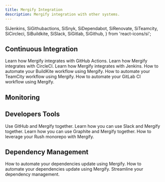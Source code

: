 ```yaml
---
title: Mergify Integration
description: Mergify integration with other systems.
---
```


  SiJenkins,
  SiGithubactions,
  SiSnyk,
  SiDependabot,
  SiRenovate,
  SiTeamcity,
  SiCircleci,
  SiBuildkite,
  SiSlack,
  SiGitlab,
SiGithub,
} from 'react-icons/si';

## Continuous Integration

<DocsetGrid>
  <Docset title="GitHub Actions" path="gha" icon={SiGithubactions}>
    Learn how Mergify integrates with GitHub Actions.
  </Docset>
  <Docset title="CircleCI" path="circleci" icon={SiCircleci}>
    Learn how Mergify integrates with CircleCI.
  </Docset>
  <Docset title="Jenkins" path="jenkins" icon={SiJenkins}>
    Learn how Mergify integrates with Jenkins.
  </Docset>
  <Docset title="BuildKite" path="buildkite" icon={SiBuildkite}>
    How to automate your BuildKite workflow using Mergify.
  </Docset>
  <Docset title="TeamCity" path="teamcity" icon={SiTeamcity}>
    How to automate your TeamCity workflow using Mergify.
  </Docset>
  <Docset title="GitLab" path="gitlab" icon={SiGitlab}>
    How to automate your GitLab CI workflow using Mergify.
  </Docset>
</DocsetGrid>

## Monitoring


<Monitoring />

## Developers Tools

<DocsetGrid>
  <Docset title="GitHub" path="github" icon={SiGithub}>
    Use GitHub and Mergify together.
  </Docset>
  <Docset title="Slack" path="slack" icon={SiSlack}>
    Learn how you can use Slack and Mergify together.
  </Docset>
  <Docset title="Graphite" path="graphite" icon={BsStack}>
    Learn how you can use Graphite and Mergify together.
  </Docset>
  <Docset title="Rush" path="rush" icon={TbBike}>
    How to leverage your Rush monorepo with Mergify.
  </Docset>
</DocsetGrid>

## Dependency Management

<DocsetGrid>
  <Docset title="Dependabot" path="dependabot" icon={SiDependabot}>
    How to automate your dependencies update using Mergify.
  </Docset>
  <Docset title="Renovate" path="renovate" icon={SiRenovate}>
    How to automate your dependencies update using Mergify.
  </Docset>
  <Docset title="Snyk" path="snyk" icon={SiSnyk}>
    Streamline your dependency management.
  </Docset>
</DocsetGrid>
